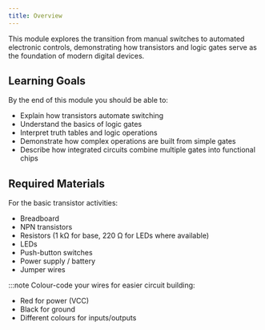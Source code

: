 ```yaml
---
title: Overview
---
```


This module explores the transition from manual switches to automated electronic controls, demonstrating how transistors and logic gates serve as the foundation of modern digital devices.

## Learning Goals

By the end of this module you should be able to:

- Explain how transistors automate switching
- Understand the basics of logic gates
- Interpret truth tables and logic operations
- Demonstrate how complex operations are built from simple gates
- Describe how integrated circuits combine multiple gates into functional chips

## Required Materials

For the basic transistor activities:

- Breadboard
- NPN transistors
- Resistors (1 kΩ for base, 220 Ω for LEDs where available)
- LEDs
- Push-button switches
- Power supply / battery
- Jumper wires

:::note
Colour-code your wires for easier circuit building:

- Red for power (VCC)
- Black for ground
- Different colours for inputs/outputs
  